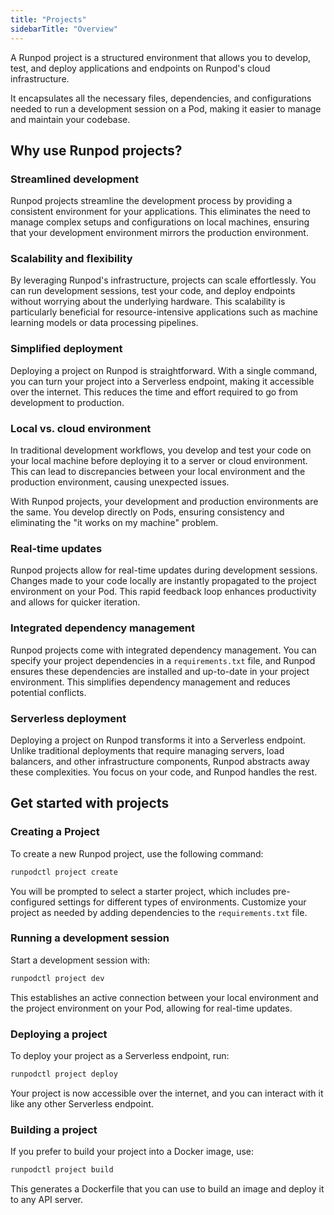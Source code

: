 ```yaml
---
title: "Projects"
sidebarTitle: "Overview"
---
```


A Runpod project is a structured environment that allows you to develop, test, and deploy applications and endpoints on Runpod's cloud infrastructure.

It encapsulates all the necessary files, dependencies, and configurations needed to run a development session on a Pod, making it easier to manage and maintain your codebase.

## Why use Runpod projects?

### Streamlined development

Runpod projects streamline the development process by providing a consistent environment for your applications. This eliminates the need to manage complex setups and configurations on local machines, ensuring that your development environment mirrors the production environment.

### Scalability and flexibility

By leveraging Runpod's infrastructure, projects can scale effortlessly. You can run development sessions, test your code, and deploy endpoints without worrying about the underlying hardware. This scalability is particularly beneficial for resource-intensive applications such as machine learning models or data processing pipelines.

### Simplified deployment

Deploying a project on Runpod is straightforward. With a single command, you can turn your project into a Serverless endpoint, making it accessible over the internet. This reduces the time and effort required to go from development to production.

### Local vs. cloud environment

In traditional development workflows, you develop and test your code on your local machine before deploying it to a server or cloud environment. This can lead to discrepancies between your local environment and the production environment, causing unexpected issues.

With Runpod projects, your development and production environments are the same. You develop directly on Pods, ensuring consistency and eliminating the "it works on my machine" problem.

### Real-time updates

Runpod projects allow for real-time updates during development sessions. Changes made to your code locally are instantly propagated to the project environment on your Pod. This rapid feedback loop enhances productivity and allows for quicker iteration.

### Integrated dependency management

Runpod projects come with integrated dependency management. You can specify your project dependencies in a `requirements.txt` file, and Runpod ensures these dependencies are installed and up-to-date in your project environment. This simplifies dependency management and reduces potential conflicts.

### Serverless deployment

Deploying a project on Runpod transforms it into a Serverless endpoint. Unlike traditional deployments that require managing servers, load balancers, and other infrastructure components, Runpod abstracts away these complexities. You focus on your code, and Runpod handles the rest.

## Get started with projects

### Creating a Project

To create a new Runpod project, use the following command:

```sh
runpodctl project create
```

You will be prompted to select a starter project, which includes pre-configured settings for different types of environments. Customize your project as needed by adding dependencies to the `requirements.txt` file.

### Running a development session

Start a development session with:

```sh
runpodctl project dev
```

This establishes an active connection between your local environment and the project environment on your Pod, allowing for real-time updates.

### Deploying a project

To deploy your project as a Serverless endpoint, run:

```sh
runpodctl project deploy
```

Your project is now accessible over the internet, and you can interact with it like any other Serverless endpoint.

### Building a project

If you prefer to build your project into a Docker image, use:

```sh
runpodctl project build
```

This generates a Dockerfile that you can use to build an image and deploy it to any API server.
